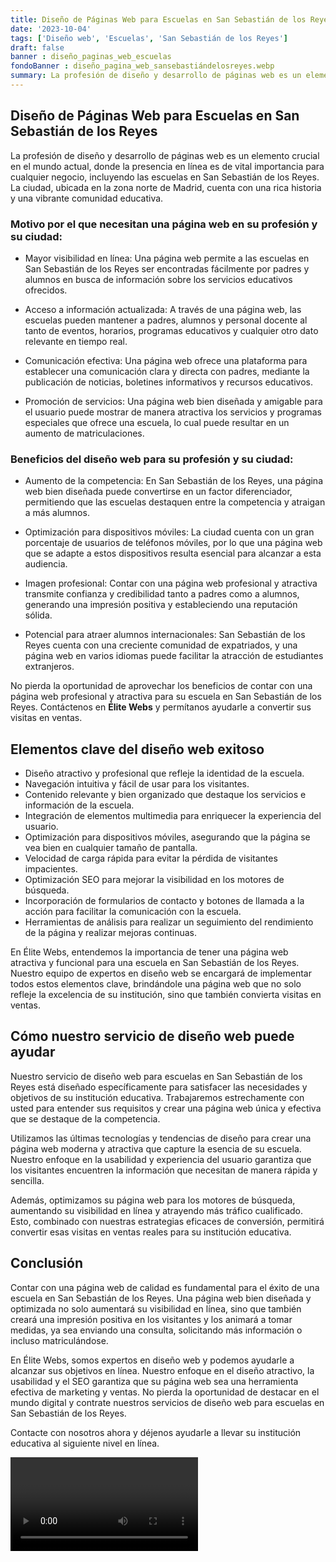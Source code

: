 ```yaml
---
title: Diseño de Páginas Web para Escuelas en San Sebastián de los Reyes
date: '2023-10-04'
tags: ['Diseño web', 'Escuelas', 'San Sebastián de los Reyes']
draft: false
banner : diseño_paginas_web_escuelas
fondoBanner : diseño_pagina_web_sansebastiándelosreyes.webp
summary: La profesión de diseño y desarrollo de páginas web es un elemento crucial en el mundo actual, donde la presencia en línea es de vital importancia para cualquier negocio, incluyendo las escuelas en San Sebastián de los Reyes. La ciudad, ubicada en la zona norte de Madrid, cuenta con una rica historia y una vibrante comunidad educativa.
---
```


## Diseño de Páginas Web para Escuelas en San Sebastián de los Reyes

La profesión de diseño y desarrollo de páginas web es un elemento crucial en el mundo actual, donde la presencia en línea es de vital importancia para cualquier negocio, incluyendo las escuelas en San Sebastián de los Reyes. La ciudad, ubicada en la zona norte de Madrid, cuenta con una rica historia y una vibrante comunidad educativa.

### Motivo por el que necesitan una página web en su profesión y su ciudad:

- Mayor visibilidad en línea: Una página web permite a las escuelas en San Sebastián de los Reyes ser encontradas fácilmente por padres y alumnos en busca de información sobre los servicios educativos ofrecidos.

- Acceso a información actualizada: A través de una página web, las escuelas pueden mantener a padres, alumnos y personal docente al tanto de eventos, horarios, programas educativos y cualquier otro dato relevante en tiempo real.

- Comunicación efectiva: Una página web ofrece una plataforma para establecer una comunicación clara y directa con padres, mediante la publicación de noticias, boletines informativos y recursos educativos.

- Promoción de servicios: Una página web bien diseñada y amigable para el usuario puede mostrar de manera atractiva los servicios y programas especiales que ofrece una escuela, lo cual puede resultar en un aumento de matriculaciones.

### Beneficios del diseño web para su profesión y su ciudad:

- Aumento de la competencia: En San Sebastián de los Reyes, una página web bien diseñada puede convertirse en un factor diferenciador, permitiendo que las escuelas destaquen entre la competencia y atraigan a más alumnos.

- Optimización para dispositivos móviles: La ciudad cuenta con un gran porcentaje de usuarios de teléfonos móviles, por lo que una página web que se adapte a estos dispositivos resulta esencial para alcanzar a esta audiencia.

- Imagen profesional: Contar con una página web profesional y atractiva transmite confianza y credibilidad tanto a padres como a alumnos, generando una impresión positiva y estableciendo una reputación sólida.

- Potencial para atraer alumnos internacionales: San Sebastián de los Reyes cuenta con una creciente comunidad de expatriados, y una página web en varios idiomas puede facilitar la atracción de estudiantes extranjeros.

No pierda la oportunidad de aprovechar los beneficios de contar con una página web profesional y atractiva para su escuela en San Sebastián de los Reyes. Contáctenos en **Élite Webs** y permítanos ayudarle a convertir sus visitas en ventas.

<GifSeo />

<Cta />

## Elementos clave del diseño web exitoso

- Diseño atractivo y profesional que refleje la identidad de la escuela.
- Navegación intuitiva y fácil de usar para los visitantes.
- Contenido relevante y bien organizado que destaque los servicios e información de la escuela.
- Integración de elementos multimedia para enriquecer la experiencia del usuario.
- Optimización para dispositivos móviles, asegurando que la página se vea bien en cualquier tamaño de pantalla.
- Velocidad de carga rápida para evitar la pérdida de visitantes impacientes.
- Optimización SEO para mejorar la visibilidad en los motores de búsqueda.
- Incorporación de formularios de contacto y botones de llamada a la acción para facilitar la comunicación con la escuela.
- Herramientas de análisis para realizar un seguimiento del rendimiento de la página y realizar mejoras continuas.

En Élite Webs, entendemos la importancia de tener una página web atractiva y funcional para una escuela en San Sebastián de los Reyes. Nuestro equipo de expertos en diseño web se encargará de implementar todos estos elementos clave, brindándole una página web que no solo refleje la excelencia de su institución, sino que también convierta visitas en ventas.

## Cómo nuestro servicio de diseño web puede ayudar

Nuestro servicio de diseño web para escuelas en San Sebastián de los Reyes está diseñado específicamente para satisfacer las necesidades y objetivos de su institución educativa. Trabajaremos estrechamente con usted para entender sus requisitos y crear una página web única y efectiva que se destaque de la competencia. 

Utilizamos las últimas tecnologías y tendencias de diseño para crear una página web moderna y atractiva que capture la esencia de su escuela. Nuestro enfoque en la usabilidad y experiencia del usuario garantiza que los visitantes encuentren la información que necesitan de manera rápida y sencilla.

Además, optimizamos su página web para los motores de búsqueda, aumentando su visibilidad en línea y atrayendo más tráfico cualificado. Esto, combinado con nuestras estrategias eficaces de conversión, permitirá convertir esas visitas en ventas reales para su institución educativa.

## Conclusión

Contar con una página web de calidad es fundamental para el éxito de una escuela en San Sebastián de los Reyes. Una página web bien diseñada y optimizada no solo aumentará su visibilidad en línea, sino que también creará una impresión positiva en los visitantes y los animará a tomar medidas, ya sea enviando una consulta, solicitando más información o incluso matriculándose.

En Élite Webs, somos expertos en diseño web y podemos ayudarle a alcanzar sus objetivos en línea. Nuestro enfoque en el diseño atractivo, la usabilidad y el SEO garantiza que su página web sea una herramienta efectiva de marketing y ventas. No pierda la oportunidad de destacar en el mundo digital y contrate nuestros servicios de diseño web para escuelas en San Sebastián de los Reyes.

Contacte con nosotros ahora y déjenos ayudarle a llevar su institución educativa al siguiente nivel en línea.

<Video />

<CtaBot job='Escuelas' city='San Sebastián de los Reyes'/>

<Gmaps query='San Sebastián de los Reyes+españa+maps' />